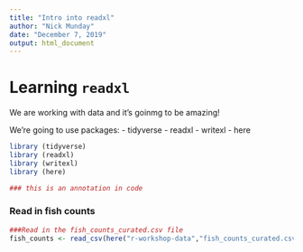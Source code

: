 ```yaml
---
title: "Intro into readxl"
author: "Nick Munday"
date: "December 7, 2019"
output: html_document
---
```


# Learning `readxl`

We are working with data and it's goinmg to be amazing!

We're going to use packages:
- tidyverse
- readxl
- writexl
- here

```r
library (tidyverse)
library (readxl)
library (writexl)
library (here)

### this is an annotation in code
```
<!-- this is to hide in non-code chunks
all html tags recognized -->

### Read in fish counts

```r
###Read in the fish_counts_curated.csv file
fish_counts <- read_csv(here("r-workshop-data","fish_counts_curated.csv"))
```


